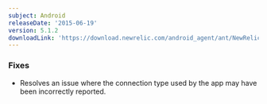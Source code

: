 ```yaml
---
subject: Android
releaseDate: '2015-06-19'
version: 5.1.2
downloadLink: 'https://download.newrelic.com/android_agent/ant/NewRelic_Android_Agent_5.1.2.zip'
---
```


### Fixes

* Resolves an issue where the connection type used by the app may have been incorrectly reported.
